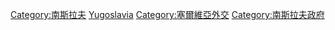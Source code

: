 [[Category:南斯拉夫|Category:南斯拉夫]]
[[Category:欧洲各国外交|Yugoslavia]]
[[Category:塞爾維亞外交|Category:塞爾維亞外交]]
[[Category:南斯拉夫政府|Category:南斯拉夫政府]]
